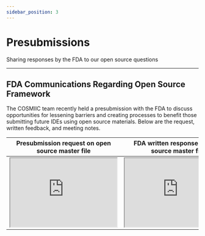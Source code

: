 ```yaml
---
sidebar_position: 3
---
```


# Presubmissions

Sharing responses by the FDA to our open source questions

---

## FDA Communications Regarding Open Source Framework

The COSMIIC team recently held a presubmission with the FDA to discuss opportunities for lessening barriers and creating processes to benefit those submitting future IDEs using open source materials. Below are the request, written feedback, and meeting notes.

| Presubmission request on open source master file | FDA written response to open source master file | Presubmission Meeting Minutes. Discussion on FDA response |
| ---- | ---- | ---- |
| <div class= 'pdf-viewer-table'><iframe src="https://drive.google.com/file/d/1u3e2e5NwocvjP5tKkBC7HMa0fgpaGWoW/preview" width="280" height="180" allow="autoplay"></iframe></div> | <div class= 'pdf-viewer-table'><iframe src="https://drive.google.com/file/d/1u3e2e5NwocvjP5tKkBC7HMa0fgpaGWoW/preview" width="280" height="180" allow="autoplay"></iframe></div> | <div class= 'pdf-viewer-table'><iframe src="https://drive.google.com/file/d/1F8ELpBYFTr_2UjpTfx5y7fMEp4HnjCZM/preview" width="280" height="180" allow="autoplay"></iframe></div> |
